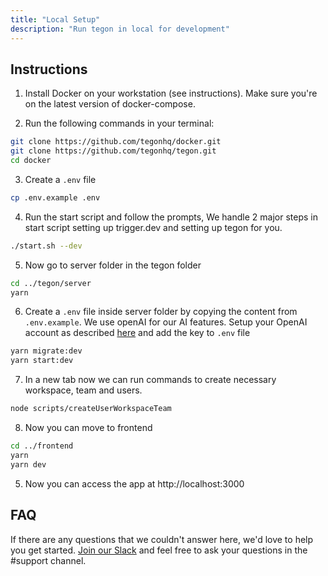 ```yaml
---
title: "Local Setup"
description: "Run tegon in local for development"
---
```


## Instructions

1. Install Docker on your workstation (see instructions). Make sure you're on the latest version of docker-compose.

2. Run the following commands in your terminal:

```bash
git clone https://github.com/tegonhq/docker.git
git clone https://github.com/tegonhq/tegon.git
cd docker
```

3. Create a `.env` file

```bash
cp .env.example .env
```

4. Run the start script and follow the prompts, We handle 2 major steps in start script setting up trigger.dev and setting up tegon for you. 

```bash
./start.sh --dev
```

5. Now go to server folder in the tegon folder

```bash
cd ../tegon/server
yarn
```

6. Create a `.env` file inside server folder by copying the content from `.env.example`. We use openAI for our AI features. Setup your OpenAI account as described [here](https://platform.openai.com/docs/quickstart/account-setup)
and add the key to `.env` file

```bash
yarn migrate:dev
yarn start:dev
```

7. In a new tab now we can run commands to create necessary workspace, team and users. 

```bash
node scripts/createUserWorkspaceTeam
```
8. Now you can move to frontend

```bash
cd ../frontend
yarn 
yarn dev
```


5. Now you can access the app at http://localhost:3000

## FAQ

If there are any questions that we couldn't answer here, we'd love to help you get started. [Join our Slack](https://join.slack.com/t/tegoncommunity/shared_invite/zt-2i1e781ip-zwauijRV9TRtRKoJi3tqng) and feel free to ask your questions in the #support channel.

